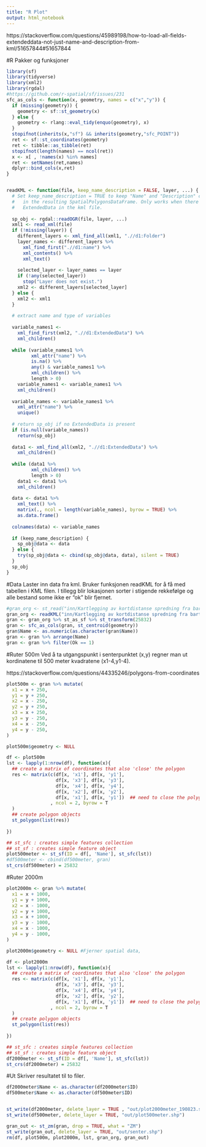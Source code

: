 ```yaml
---
title: "R Plot"
output: html_notebook
---
```


https://stackoverflow.com/questions/45989198/how-to-load-all-fields-extendeddata-not-just-name-and-description-from-kml/51657844#51657844

#R Pakker og funksjoner


```r
library(sf)
library(tidyverse)
library(xml2)
library(rgdal)
#https://github.com/r-spatial/sf/issues/231
sfc_as_cols <- function(x, geometry, names = c("x","y")) {
  if (missing(geometry)) {
    geometry <- sf::st_geometry(x)
  } else {
    geometry <- rlang::eval_tidy(enquo(geometry), x)
  }
  stopifnot(inherits(x,"sf") && inherits(geometry,"sfc_POINT"))
  ret <- sf::st_coordinates(geometry)
  ret <- tibble::as_tibble(ret)
  stopifnot(length(names) == ncol(ret))
  x <- x[ , !names(x) %in% names]
  ret <- setNames(ret,names)
  dplyr::bind_cols(x,ret)
}


readKML <- function(file, keep_name_description = FALSE, layer, ...) {
  # Set keep_name_description = TRUE to keep "Name" and "Description" columns
  #   in the resulting SpatialPolygonsDataFrame. Only works when there is
  #   ExtendedData in the kml file.
  
  sp_obj <- rgdal::readOGR(file, layer, ...)
  xml1 <- read_xml(file)
  if (!missing(layer)) {
    different_layers <- xml_find_all(xml1, ".//d1:Folder")
    layer_names <- different_layers %>%
      xml_find_first(".//d1:name") %>%
      xml_contents() %>%
      xml_text()
    
    selected_layer <- layer_names == layer
    if (!any(selected_layer))
      stop("Layer does not exist.")
    xml2 <- different_layers[selected_layer]
  } else {
    xml2 <- xml1
  }
  
  # extract name and type of variables
  
  variable_names1 <-
    xml_find_first(xml2, ".//d1:ExtendedData") %>%
    xml_children()
  
  while (variable_names1 %>%
         xml_attr("name") %>%
         is.na() %>%
         any() & variable_names1 %>%
         xml_children() %>%
         length > 0)
    variable_names1 <- variable_names1 %>%
    xml_children()
  
  variable_names <- variable_names1 %>%
    xml_attr("name") %>%
    unique()
  
  # return sp_obj if no ExtendedData is present
  if (is.null(variable_names))
    return(sp_obj)
  
  data1 <- xml_find_all(xml2, ".//d1:ExtendedData") %>%
    xml_children()
  
  while (data1 %>%
         xml_children() %>%
         length > 0)
    data1 <- data1 %>%
    xml_children()
  
  data <- data1 %>%
    xml_text() %>%
    matrix(., ncol = length(variable_names), byrow = TRUE) %>%
    as.data.frame()
  
  colnames(data) <- variable_names
  
  if (keep_name_description) {
    sp_obj@data <- data
  } else {
    try(sp_obj@data <- cbind(sp_obj@data, data), silent = TRUE)
  }
  sp_obj
}

```


#Data
Laster inn data fra kml. Bruker funksjonen readKML for å få med tabellen i KML filen. I tillegg blir lokasjonen sorter i stigende rekkefølge og alle bestand some ikke er "ok" blir fjernet. 

```r
#gran_org <- st_read("inn/Kartlegging av kortdistanse spredning fra bartrær.kml")
gran_org <- readKML("inn/Kartlegging av kortdistanse spredning fra bartrær.kml")
gran <- gran_org %>% st_as_sf %>% st_transform(25832)
gran <- sfc_as_cols(gran, st_centroid(geometry))
gran$Name <- as.numeric(as.character(gran$Name))
gran <- gran %>% arrange(Name)
gran <- gran %>% filter(Ok == 1)


```

#Ruter 500m
Ved å ta utgangspunkt i senterpunktet (x,y) regner man ut kordinatene til 500 meter kvadratene (x1-4,y1-4).  


https://stackoverflow.com/questions/44335246/polygons-from-coordinates
```r
plot500m <- gran %>% mutate(
  x1 = x + 250,
  y1 = y + 250,
  x2 = x - 250,
  y2 = y + 250,
  x3 = x + 250,
  y3 = y - 250,
  x4 = x - 250,
  y4 = y - 250,
)

plot500m$geometry <- NULL

df <- plot500m
lst <- lapply(1:nrow(df), function(x){
  ## create a matrix of coordinates that also 'close' the polygon
  res <- matrix(c(df[x, 'x1'], df[x, 'y1'],
                  df[x, 'x3'], df[x, 'y3'],
                  df[x, 'x4'], df[x, 'y4'],
                  df[x, 'x2'], df[x, 'y2'],
                  df[x, 'x1'], df[x, 'y1'])  ## need to close the polygon
                , ncol = 2, byrow = T
  )
  ## create polygon objects
  st_polygon(list(res))
  
})

## st_sfc : creates simple features collection
## st_sf : creates simple feature object
plot500meter <- st_sf(ID = df[, 'Name'], st_sfc(lst))
#df500meter <- cbind(df500meter, gran)
st_crs(df500meter) = 25832
```
#Ruter 2000m
```r
plot2000m <- gran %>% mutate(
  x1 = x + 1000,
  y1 = y + 1000,
  x2 = x - 1000,
  y2 = y + 1000,
  x3 = x + 1000,
  y3 = y - 1000,
  x4 = x - 1000,
  y4 = y - 1000,
)

plot2000m$geometry <- NULL #Fjerner spatial data,

df <- plot2000m
lst <- lapply(1:nrow(df), function(x){
  ## create a matrix of coordinates that also 'close' the polygon
  res <- matrix(c(df[x, 'x1'], df[x, 'y1'],
                  df[x, 'x3'], df[x, 'y3'],
                  df[x, 'x4'], df[x, 'y4'],
                  df[x, 'x2'], df[x, 'y2'],
                  df[x, 'x1'], df[x, 'y1'])  ## need to close the polygon
                , ncol = 2, byrow = T
  )
  ## create polygon objects
  st_polygon(list(res))
  
})

## st_sfc : creates simple features collection
## st_sf : creates simple feature object
df2000meter <- st_sf(ID = df[, 'Name'], st_sfc(lst))
st_crs(df2000meter) = 25832
```

#Ut
Skriver resultatet til to filer.
```r
df2000meter$Name <- as.character(df2000meter$ID)
df500meter$Name <- as.character(df500meter$ID)


st_write(df2000meter, delete_layer = TRUE , "out/plot2000meter_190823.shp")
st_write(df500meter, delete_layer = TRUE, "out/plot500meter.shp")

gran_out <- st_zm(gran, drop = TRUE, what = "ZM")
st_write(gran_out, delete_layer = TRUE, "out/senter.shp")
rm(df, plot500m, plot2000m, lst, gran_org, gran_out)


```



